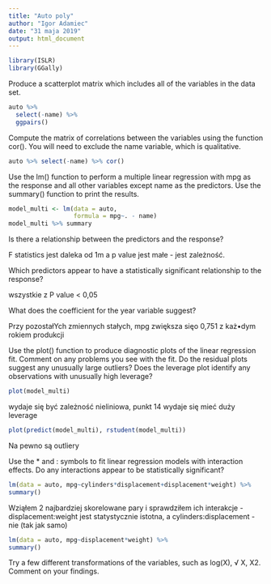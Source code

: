 ```yaml
---
title: "Auto poly"
author: "Igor Adamiec"
date: "31 maja 2019"
output: html_document
---
```


```r
library(ISLR)
library(GGally)
```


Produce a scatterplot matrix which includes all of the variables
in the data set.

```r
auto %>% 
  select(-name) %>% 
  ggpairs()
```

Compute the matrix of correlations between the variables using
the function cor(). You will need to exclude the name variable, 
which is qualitative.

```r
auto %>% select(-name) %>% cor()

```

Use the lm() function to perform a multiple linear regression
with mpg as the response and all other variables except name as
the predictors. Use the summary() function to print the results.

```r
model_multi <- lm(data = auto,
                  formula = mpg~. - name)
model_multi %>% summary
```

Is there a relationship between the predictors and the response?

F statistics jest daleka od 1m a p value jest małe - jest zależność.

Which predictors appear to have a statistically significant
relationship to the response?

wszystkie z P value < 0,05

What does the coefficient for the year variable suggest?

Przy pozostałYch zmiennych stałych, mpg zwiększa sięo 0,751 z każ•dym rokiem produkcji

Use the plot() function to produce diagnostic plots of the linear
regression fit. Comment on any problems you see with the fit.
Do the residual plots suggest any unusually large outliers? Does
the leverage plot identify any observations with unusually high
leverage?

```r
plot(model_multi)
```

wydaje się być zależność nieliniowa, 
punkt 14 wydaje się mieć duży leverage

```r
plot(predict(model_multi), rstudent(model_multi))
```

Na pewno są outliery

Use the * and : symbols to fit linear regression models with
interaction effects. Do any interactions appear to be statistically
significant?

```r
lm(data = auto, mpg~cylinders*displacement+displacement*weight) %>% 
summary()
```

Wziąłem 2 najbardziej skorelowane pary i sprawdziłem ich interakcje - displacement:weight jest statystycznie istotna, a cylinders:displacement - nie (tak jak samo)

```r
lm(data = auto, mpg~displacement*weight) %>% 
summary()
```


Try a few different transformations of the variables, such as
log(X),
√
X, X2. Comment on your findings.


